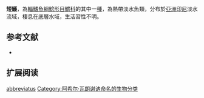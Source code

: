 {{Speciesbox
| name = 短鱯
| image = 
| image_width = 250px
| image_caption = 
| status = NE
| status_system = IUCN3.1
| genus = Mystus
| species = abbreviatus
| authority = [[Achille_Valenciennes|Valenciennes]], 1840
| synonyms = *''Bagrus abbreviatus '',Valenciennes, 1840
}}
'''短鱯'''，為[[輻鰭魚綱|輻鰭魚綱]][[鯰形目|鯰形目]][[鱨科|鱨科]]的其中一[[種|種]]，為熱帶淡水魚類，分布於[[亞洲|亞洲]][[印尼|印尼]]淡水流域，棲息在底層水域，生活習性不明。

==参考文献==
*{{FishBase_species|genus=Mystus|species=abbreviatus|year=2015|month=4}}

== 扩展阅读 ==
{{refbegin}}
{{wikispecies-inline|Mystus abbreviatus|短鱯}}
{{refend}}
{{Taxonbar|from=Q6429638}}

[[Category:鱯屬|abbreviatus]]
[[Category:阿希尔·瓦朗谢讷命名的生物分类|Category:阿希尔·瓦朗谢讷命名的生物分类]]